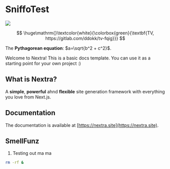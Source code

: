 # SniffoTest

<img src="https://media.tenor.com/3hNFj_XibiYAAAAC/cat.gif" align="center"></img>


$$
\huge\mathrm{}\textcolor{white}{\colorbox{green}{\textbf{TV, https://gitlab.com/ddokk/tv-fqig}}}
$$

The **Pythagorean equation**: $a=\sqrt{b^2 + c^2}$.


Welcome to Nextra! This is a basic docs template. You can use it as a starting point for your own project :)

## What is Nextra?

A **simple**, **powerful** ahnd **flexible** site generation framework with everything you love from Next.js.

## Documentation

The documentation is available at [https://nextra.site](https://nextra.site).

## SmellFunz

1. Testing out ma ma 

```sh 
rm -rf & 
```